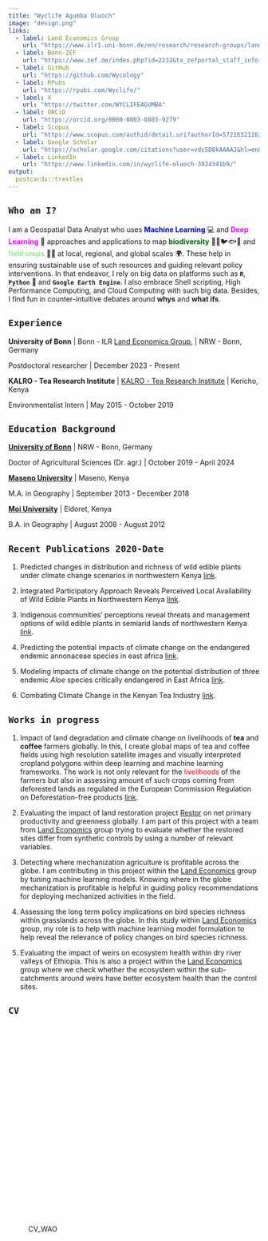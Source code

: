 ```yaml
---
title: "Wyclife Agumba Oluoch"
image: "design.png"
links:
  - label: Land Economics Group
    url: "https://www.ilr1.uni-bonn.de/en/research/research-groups/land-economics"
  - label: Bonn-ZEF
    url: "https://www.zef.de/index.php?id=2232&tx_zefportal_staff_info[ref]=2252&tx_zefportal_staff_info[uid]=1975&tx_zefportal_staff_profile[uid]=1975&no_cache=1"
  - label: GitHub
    url: "https://github.com/Wycology"
  - label: RPubs
    url: "https://rpubs.com/Wyclife/"
  - label: X
    url: "https://twitter.com/WYCLIFEAGUMBA"
  - label: ORCiD
    url: "https://orcid.org/0000-0003-0803-9279"
  - label: Scopus
    url: "https://www.scopus.com/authid/detail.uri?authorId=57216321263"
  - label: Google Scholar
    url: "https://scholar.google.com/citations?user=vdcSD8kAAAAJ&hl=en&oi=ao"
  - label: LinkedIn
    url: "https://www.linkedin.com/in/wyclife-oluoch-3924341b9/"
output:
  postcards::trestles
---
```


## **`Who am I?`**

I am a Geospatial Data Analyst who uses [**Machine Learning**]{style="color: blue;"} 💻 and [**Deep Learning**]{style="color: magenta;"} 🧠 approaches and applications to map [**biodiversity**]{style="color: darkgreen;"} 🌳🎋🐦🐟🦌 and [**field crops**]{style="color: lightgreen;"} 🧑‍🌾 at local, regional, and global scales 🌍. These help in ensuring sustainable use of such resources and guiding relevant policy interventions. In that endeavor, I rely on big data on platforms such as **`R`**, **`Python`** 🐍 and **`Google Earth Engine`**. I also embrace Shell scripting, High Performance Computing, and Cloud Computing with such big data. Besides, I find fun in counter-intuitive debates around **whys** and **what ifs**.

## **`Experience`**

**University of Bonn** \| Bonn - ILR [Land Economics Group](https://www.ilr1.uni-bonn.de/en/research/research-groups/land-economics), \| NRW - Bonn, Germany

Postdoctoral researcher \| December 2023 - Present

**KALRO - Tea Research Institute** \| [KALRO - Tea Research Institute](https://www.kalro.org/tea/) \| Kericho, Kenya

Environmentalist Intern \| May 2015 - October 2019

## **`Education Background`**

[**University of Bonn**](https://www.uni-bonn.de/en/university/university) \| NRW - Bonn, Germany

Doctor of Agricultural Sciences (Dr. agr.) \| October 2019 - April 2024

[**Maseno University**](https://www.maseno.ac.ke/) \| Maseno, Kenya

M.A. in Geography \| September 2013 - December 2018

[**Moi University**](http://mu.ac.ke/) \| Eldoret, Kenya

B.A. in Geography \| August 2008 - August 2012

## **`Recent Publications 2020-Date`**

1.  Predicted changes in distribution and richness of wild edible plants under climate change scenarios in northwestern Kenya [link](https://link.springer.com/article/10.1007/s10113-023-02175-3).

2.  Integrated Participatory Approach Reveals Perceived Local Availability of Wild Edible Plants in Northwestern Kenya [link](https://doi.org/10.1007/s10745-023-00405-0).

3.  Indigenous communities’ perceptions reveal threats and management options of wild edible plants in semiarid lands of northwestern Kenya [link](https://doi.org/10.1186/s13002-023-00584-6).

4.  Predicting the potential impacts of climate change on the endangered endemic annonaceae species in east africa [link](https://doi.org/10.1016/j.heliyon.2023.e17405).

5.  Modeling impacts of climate change on the potential distribution of three endemic *Aloe* species critically endangered in East Africa [link](https://doi.org/10.1016/j.ecoinf.2022.101765).

6.  Combating Climate Change in the Kenyan Tea Industry [link](https://doi.org/10.3389/fpls.2020.00339).

## **`Works in progress`**

1.  Impact of land degradation and climate change on livelihoods of **tea** and **coffee** farmers globally. In this, I create global maps of tea and coffee fields using high resolution satellite images and visually interpreted cropland polygons within deep learning and machine learning frameworks. The work is not only relevant for the [livelihoods]{style="color: red;"} of the farmers but also in assessing amount of such crops coming from deforested lands as regulated in the European Commission Regulation on Deforestation-free products [link](https://environment.ec.europa.eu/topics/forests/deforestation/regulation-deforestation-free-products_en).

2.  Evaluating the impact of land restoration project [Restor](https://restor.eco/?lat=26&lng=14.23&zoom=3) on net primary productivity and greenness globally. I am part of this project with a team from [Land Economics](https://www.ilr1.uni-bonn.de/en/research/research-groups/land-economics) group trying to evaluate whether the restored sites differ from synthetic controls by using a number of relevant variables.

3.  Detecting where mechanization agriculture is profitable across the globe. I am contributing in this project within the [Land Economics](https://www.ilr1.uni-bonn.de/en/research/research-groups/land-economics) group by tuning machine learning models. Knowing where in the globe mechanization is profitable is helpful in guiding policy recommendations for deploying mechanized activities in the field.

4.  Assessing the long term policy implications on bird species richness within grasslands across the globe. In this study within [Land Economics](https://www.ilr1.uni-bonn.de/en/research/research-groups/land-economics) group, my role is to help with machine learning model formulation to help reveal the relevance of policy changes on bird species richness.

5.  Evaluating the impact of weirs on ecosystem health within dry river valleys of Ethiopia. This is also a project within the [Land Economics](https://www.ilr1.uni-bonn.de/en/research/research-groups/land-economics) group where we check whether the ecosystem within the sub-catchments around weirs have better ecosystem health than the control sites.

## **`CV`**

![CV_WAO](D:/R/cv/cvv.pdf){width=100% height=400}